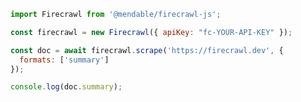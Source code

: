 ```js Node
import Firecrawl from '@mendable/firecrawl-js';

const firecrawl = new Firecrawl({ apiKey: "fc-YOUR-API-KEY" });

const doc = await firecrawl.scrape('https://firecrawl.dev', {
  formats: ['summary']
});

console.log(doc.summary);
```


